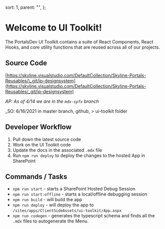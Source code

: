   sort: 1,
  parent: "",
};

# Welcome to UI Toolkit!

The PortalsDev UI Toolkit contains a suite of React Components, React Hooks, and core utility functions that are
reused across all of our projects.

## Source Code

[https://skyline.visualstudio.com/DefaultCollection/Skyline-Portals-Reusables/\_git/ip-designsystem](https://skyline.visualstudio.com/DefaultCollection/Skyline-Portals-Reusables/_git/ip-designsystem)

_AP: As of 4/14 we are in the `mdx-spfx` branch_

\_SO: 6/16/2021 in master branch, github, > ui-toolkit folder

## Developer Workflow

1. Pull down the latest source code
2. Work on the UI Toolkit code
3. Update the docs in the associated `.mdx` file
4. Run `npm run deploy` to deploy the changes to the hosted App in SharePoint

## Commands / Tasks

- `npm run start` - starts a SharePoint Hosted Debug Session
- `npm run start:offline` - starts a local/offline debugging session
- `npm run build` - will build the app
- `npm run deploy` - will deploy the app to `/sites/apps/ClientSideAssets/ui-toolkit/App.aspx`
- `npm run codegen` - generates the typescript schema and finds all the `.mdx` files to autogenerate the Menu.
